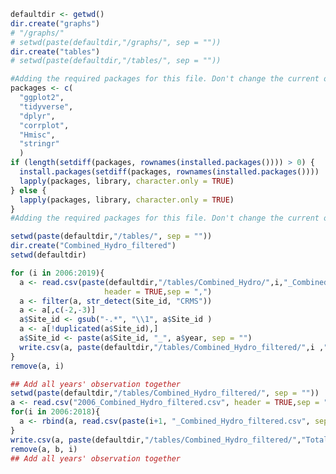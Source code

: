 ```{r}
defaultdir <- getwd()
dir.create("graphs")
# "/graphs/"
# setwd(paste(defaultdir,"/graphs/", sep = ""))
dir.create("tables")
# setwd(paste(defaultdir,"/tables/", sep = ""))


```

```{r, loading packages, include=TRUE, echo=FALSE}
#Adding the required packages for this file. Don't change the current order, and add new packages to the first.
packages <- c(
  "ggplot2", 
  "tidyverse", 
  "dplyr",
  "corrplot",
  "Hmisc",
  "stringr"
  ) 
if (length(setdiff(packages, rownames(installed.packages()))) > 0) {
  install.packages(setdiff(packages, rownames(installed.packages())))
  lapply(packages, library, character.only = TRUE)
} else {
  lapply(packages, library, character.only = TRUE)
}
#Adding the required packages for this file. Don't change the current order, and add new packages to the first.

```

```{r}
setwd(paste(defaultdir,"/tables/", sep = ""))
dir.create("Combined_Hydro_filtered")
setwd(defaultdir)

for (i in 2006:2019){
  a <- read.csv(paste(defaultdir,"/tables/Combined_Hydro/",i,"_Combined_Hydro.csv",sep=""),
                     header = TRUE,sep = ",")
  a <- filter(a, str_detect(Site_id, "CRMS"))
  a <- a[,c(-2,-3)]
  a$Site_id <- gsub("-.*", "\\1", a$Site_id )
  a <- a[!duplicated(a$Site_id),]
  a$Site_id <- paste(a$Site_id, "_", a$year, sep = "")
  write.csv(a, paste(defaultdir,"/tables/Combined_Hydro_filtered/",i ,"_Combined_Hydro_filtered.csv",sep=""), row.names = FALSE)
}
remove(a, i)

## Add all years' observation together
setwd(paste(defaultdir,"/tables/Combined_Hydro_filtered/", sep = ""))
a <- read.csv("2006_Combined_Hydro_filtered.csv", header = TRUE,sep = ",")
for(i in 2006:2018){
  a <- rbind(a, read.csv(paste(i+1, "_Combined_Hydro_filtered.csv", sep = ""), header = TRUE,sep = ","))
}
write.csv(a, paste(defaultdir,"/tables/Combined_Hydro_filtered/","Total" ,"_Combined_Hydro_filtered.csv",sep=""), row.names = FALSE)
remove(a, b, i)
## Add all years' observation together



```



